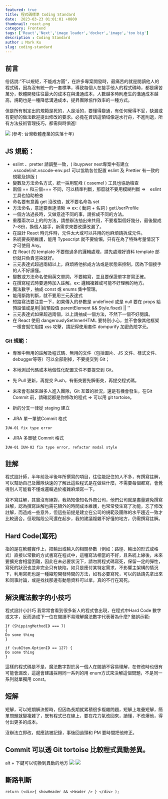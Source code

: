 ```yaml
---
featured: true
title: 程式碼標準 Coding Standard
date:  2023-03-23 01:01:01 +0800
thumbnail: react.png
category: Frontend
tags: ['React','Next','image loader','docker','image','too big']
description : Coding Standard
author : Mark Ku
slug: coding-standard
---
```

## 前言
俗話說:”不以規矩，不能成方圓”，在許多專案開發時，最痛苦的就是閱讀他人的程式碼，因為沒有統一的一套標準，導致每個人在接手他人的程式碼時，都是痛苦萬分，軟體開發往往最大的成本在與溝通成本，人數越多時則產生的溝通成本越高，規範也是一種降低溝通成本，提昇團隊協作效率的一種方式。

但是所有制定出的規範是死的，人是活的，要懂得變通，有任何覺得不妥，缺漏或有更好的做法歡迎提出修改的要求。必竟在資訊這領域像逆水行舟，不進則退，所有方法技術管理技巧，都需與時俱進!

![](https://i.imgur.com/No3IGu6.png)
(參考: 台灣軟體產業的失落十年)

## JS 規範：
* eslint 、pretter 請調整一致，( ibuypwer next專案中有建立 .vscode\init.vscode-env.ps1 可以協助各位配置 eslint 及 Prettier 有一致的規範及排版 )
* 變數及方法命名方式，統一採用駝峰 ( casemel )  工具也協助檢查
* 兩個 == 和三個=== 不同，可以精準判斷，那麼就不要用模糊判斷 =>　eslint 工具也協助檢查
* 命名要有意義 get 沒改值，就不要名命為 set
* 方法命名，意途要表達清晰 => ex: ( 動詞 + 名詞 ) getUserProfile
* 一個方法過長時，又做意途不同的事，請拆成不同的方法。
* 重覆兩次以上的的方法，請想辦法抽出來共用，不要複製個好幾分，最後變成7~8份，換個人接手，新需求來要改還改漏了。
* 在設計 React 時元件時，元件太大或可以共用的也麻煩請拆成元件。
* 系統要長期維護，能用 Typescript 就不要偷懶，只有在為了特殊考量情況下才可使用 Any。
* 在 React 的 template 不要做過多的邏輯處理，請先處理好資料 template 部份就只負責渲染就好。
* 三元表達式超過兩組以上，麻煩將他拆成方法或是狀態來控制，因為下個接手的人不好讀懂。
* 變數或方法命名使用英文單詞，不要縮寫，並且要保證單字拼寫正確。
* 在撰寫程式時要適時加入註解。ex: 邏輯複雜或可能不好理解的地方。
* 魔法數字，抽成 const 或 enums 集中管理。
* 能用斷路判斷，就不要用三元表達式
* 短路寫法要注意一下，如果傳入的參數是 undefined 或是 null 要在 props 給預設值或是用||給預設值 parentElement && Style.fixed) || ''
* 三元表達式如果超過兩個，以上請抽成一個方法，不然下一個不好閱讀。
* 在 React 使用 dangerouslySetInnerHTML 要特別小心，並不會像其他框架一樣會幫忙阻擋 xss 攻擊，請記得使用套件 dompurify 加密危險字元。

### Git 規範：
* 專案中無用的註解及程式碼、無用的文件（包括圖片、JS 文件、樣式文件、debugger等等）可以全部刪掉，不要提交到 Git；
* 本地測試代碼或本地個性化配置文件不要提交到 Git。
* 先 Pull 更新，再提交 Push，有衝突要先解衝突，再提交程式碼。
* 未來會有越來越多人進入團隊，Git 互蓋的狀況，還是有機會發生，在Git Commit 前，請確認都是你修改的程式 => 可以用 git tortoise。
* 新的分支一律從 staging 建立

* JIRA 單一單號Commit 格式 
```
IUW-01 fix type error​ 
```
* JIRA 多單號 Commit 格式
```
IUW-01 IUW-02 fix type error, refactor modal style​ 
```
## 註解
程式設計師，半年前及半後年所撰寫的項目，往往能記住的人不多，有撰寫註解，可以幫助自己及團隊快速的了解此這些程式是在做些什麼，不需要每個都寫，會覺得別人可能看不懂或邏輯過於複雜麻煩寫一下。

寫不寫註解，其實沒有絕對，我熟知像知名外商公司，他們公司就是盡量避免撰寫註解，認為撰寫註解也需花額外的時間成本維護，也常常發生寫了功能，忘了修改註解，而造成一些意外，但這些前提是建立在公司的規範及團隊的水平趨近一致才比較適合。但現階段公司還在起步，我的建議複雜不好懂的地方，仍需撰寫註解。

## Hard Code(寫死)

指的是在軟體實作上，把輸出或輸入的相關參數（例如：路徑、輸出的形式或格式）直接以常數的方式書寫在程式中，這種寫法相當的不好，且系統上線後，未來要擴充會相當困難，因此在未必要狀況下，請勿將程式碼寫死，保留一定的彈性，寫死的狀況也並非完全只有缺陷，如只是應付某特定需求，不影響主架構的情況下，利用寫死也是一種縮短開發時間的方法，如有必要寫死，可以的話請先拿出來和同事討論，或是找找那邊有動態資料可以拿，真的不行在寫死。

## 解決魔法數字的小技巧

程式設計小計巧
我常常會看到很多新人的程式會出現，在程式中Hard Code 數字或文字，反而造成下一位在閱讀不易理解魔法數字代表著為什麼? 
錯誤示範:
```
If (ShippingMethodID === 7)
{
Do some thing 
}

if (subItem.OptionID == 127) {
Do some thing 
}
```
這樣的程式碼是不是，魔法數字對於另一個人在閱讀不容易理解，在修改時也很有可能會漏改，這邊會建議採用同一系列的用 enum方式來決解這個問題，不是同一系列就單獨用 const。

## 短解
短解，可以短期解決暫時，但因為長期就累積很多複雜問題，短解上堆疊短解，簡單問題就變複雜了，既有程式已在線上，要在花力氣改回來，讀懂，不改爆他，得付出更多的成本。

沒辦法立即改，就應該被記錄，事後回過頭和 PM 要時間把他修正。

## Commit 可以透 Git tortoise 比較程式異動差異。
alt + 下鍵可以切換到異動的地方
![](https://i.imgur.com/cAt0de6.png)
![](https://i.imgur.com/unhH2Fl.png)

## 斷路判斷

```
return (<div>{ showHeader && <Header /> } </div> );
```